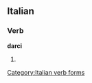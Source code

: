 ==Italian==

===Verb===
'''darci'''

# {{form of|[[first-person|First-person]] [[plural]] [[infinitive]]|darsi#Italian|darsi|lang=Italian}}

[[Category:Italian verb forms]]